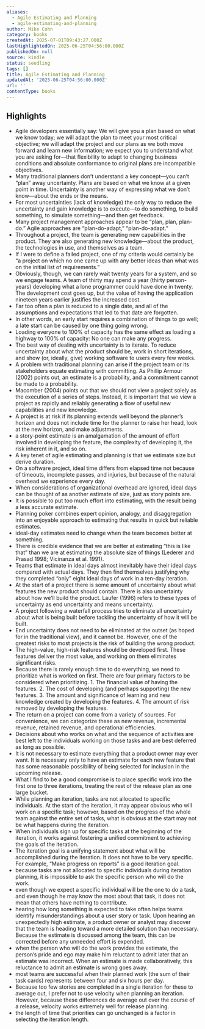 ```yaml
---
aliases:
  - Agile Estimating and Planning
  - agile-estimating-and-planning
author: Mike Cohn
category: books
createdAt: 2025-07-01T09:43:27.000Z
lastHighlightedOn: 2025-06-25T04:56:00.000Z
publishedOn: null
source: kindle
status: seedling
tags: []
title: Agile Estimating and Planning
updatedAt: '2025-06-25T04:56:00.000Z'
url: ''
contentType: books
---
```

## Highlights

- Agile developers essentially say: We will give you a plan based on what we know today; we will adapt the plan to meet your most critical objective; we will adapt the project and our plans as we both move forward and learn new information; we expect you to understand what you are asking for—that flexibility to adapt to changing business conditions and absolute conformance to original plans are incompatible objectives.
- Many traditional planners don’t understand a key concept—you can’t “plan” away uncertainty. Plans are based on what we know at a given point in time. Uncertainty is another way of expressing what we don’t know—about the ends or the means.
- For most uncertainties (lack of knowledge) the only way to reduce the uncertainty and gain knowledge is to execute—to do something, to build something, to simulate something—and then get feedback.
- Many project management approaches appear to be “plan, plan, plan-do.” Agile approaches are “plan-do-adapt,” “plan-do-adapt.”
- Throughout a project, the team is generating new capabilities in the product. They are also generating new knowledge—about the product, the technologies in use, and themselves as a team.
- If I were to define a failed project, one of my criteria would certainly be “a project on which no one came up with any better ideas than what was on the initial list of requirements.”
- Obviously, though, we can rarely wait twenty years for a system, and so we engage teams. A team of thirty may spend a year (thirty person-years) developing what a lone programmer could have done in twenty. The development cost goes up, but the value of having the application nineteen years earlier justifies the increased cost.
- Far too often a plan is reduced to a single date, and all of the assumptions and expectations that led to that date are forgotten.
- In other words, an early start requires a combination of things to go well; a late start can be caused by one thing going wrong.
- Loading everyone to 100% of capacity has the same effect as loading a highway to 100% of capacity: No one can make any progress.
- The best way of dealing with uncertainty is to iterate. To reduce uncertainty about what the product should be, work in short iterations, and show (or, ideally, give) working software to users every few weeks.
- A problem with traditional planning can arise if the project team or its stakeholders equate estimating with committing. As Phillip Armour (2002) points out, an estimate is a probability, and a commitment cannot be made to a probability.
- Macomber (2004) points out that we should not view a project solely as the execution of a series of steps. Instead, it is important that we view a project as rapidly and reliably generating a flow of useful new capabilities and new knowledge.
- A project is at risk if its planning extends well beyond the planner’s horizon and does not include time for the planner to raise her head, look at the new horizon, and make adjustments.
- a story-point estimate is an amalgamation of the amount of effort involved in developing the feature, the complexity of developing it, the risk inherent in it, and so on.
- A key tenet of agile estimating and planning is that we estimate size but derive duration.
- On a software project, ideal time differs from elapsed time not because of timeouts, incomplete passes, and injuries, but because of the natural overhead we experience every day.
- When considerations of organizational overhead are ignored, ideal days can be thought of as another estimate of size, just as story points are.
- It is possible to put too much effort into estimating, with the result being a less accurate estimate.
- Planning poker combines expert opinion, analogy, and disaggregation into an enjoyable approach to estimating that results in quick but reliable estimates.
- ideal-day estimates need to change when the team becomes better at something.
- There is credible evidence that we are better at estimating “this is like that” than we are at estimating the absolute size of things (Lederer and Prasad 1998; Vicinanza et al. 1991).
- Teams that estimate in ideal days almost inevitably have their ideal days compared with actual days. They then find themselves justifying why they completed “only” eight ideal days of work in a ten-day iteration.
- At the start of a project there is some amount of uncertainty about what features the new product should contain. There is also uncertainty about how we’ll build the product. Laufer (1996) refers to these types of uncertainty as end uncertainty and means uncertainty.
- A project following a waterfall process tries to eliminate all uncertainty about what is being built before tackling the uncertainty of how it will be built.
- End uncertainty does not need to be eliminated at the outset (as hoped for in the traditional view), and it cannot be. However, one of the greatest risks to most projects is the risk of building the wrong product.
- The high-value, high-risk features should be developed first. These features deliver the most value, and working on them eliminates significant risks.
- Because there is rarely enough time to do everything, we need to prioritize what is worked on first. There are four primary factors to be considered when prioritizing. 1. The financial value of having the features. 2. The cost of developing (and perhaps supporting) the new features. 3. The amount and significance of learning and new knowledge created by developing the features. 4. The amount of risk removed by developing the features.
- The return on a project can come from a variety of sources. For convenience, we can categorize these as new revenue, incremental revenue, retained revenue, and operational efficiencies.
- Decisions about who works on what and the sequence of activities are best left to the individuals working on those tasks and are best deferred as long as possible.
- It is not necessary to estimate everything that a product owner may ever want. It is necessary only to have an estimate for each new feature that has some reasonable possibility of being selected for inclusion in the upcoming release.
- What I find to be a good compromise is to place specific work into the first one to three iterations, treating the rest of the release plan as one large bucket.
- While planning an iteration, tasks are not allocated to specific individuals. At the start of the iteration, it may appear obvious who will work on a specific task; however, based on the progress of the whole team against the entire set of tasks, what is obvious at the start may not be what happens during the iteration.
- When individuals sign up for specific tasks at the beginning of the iteration, it works against fostering a unified commitment to achieving the goals of the iteration.
- The iteration goal is a unifying statement about what will be accomplished during the iteration. It does not have to be very specific. For example, “Make progress on reports” is a good iteration goal.
- because tasks are not allocated to specific individuals during iteration planning, it is impossible to ask the specific person who will do the work.
- even though we expect a specific individual will be the one to do a task, and even though he may know the most about that task, it does not mean that others have nothing to contribute.
- hearing how long something is expected to take often helps teams identify misunderstandings about a user story or task. Upon hearing an unexpectedly high estimate, a product owner or analyst may discover that the team is heading toward a more detailed solution than necessary. Because the estimate is discussed among the team, this can be corrected before any unneeded effort is expended.
- when the person who will do the work provides the estimate, the person’s pride and ego may make him reluctant to admit later that an estimate was incorrect. When an estimate is made collaboratively, this reluctance to admit an estimate is wrong goes away.
- most teams are successful when their planned work (the sum of their task cards) represents between four and six hours per day.
- Because too few stories are completed in a single iteration for these to average out, I prefer not to use velocity when planning an iteration. However, because these differences do average out over the course of a release, velocity works extremely well for release planning.
- the length of time that priorities can go unchanged is a factor in selecting the iteration length.
